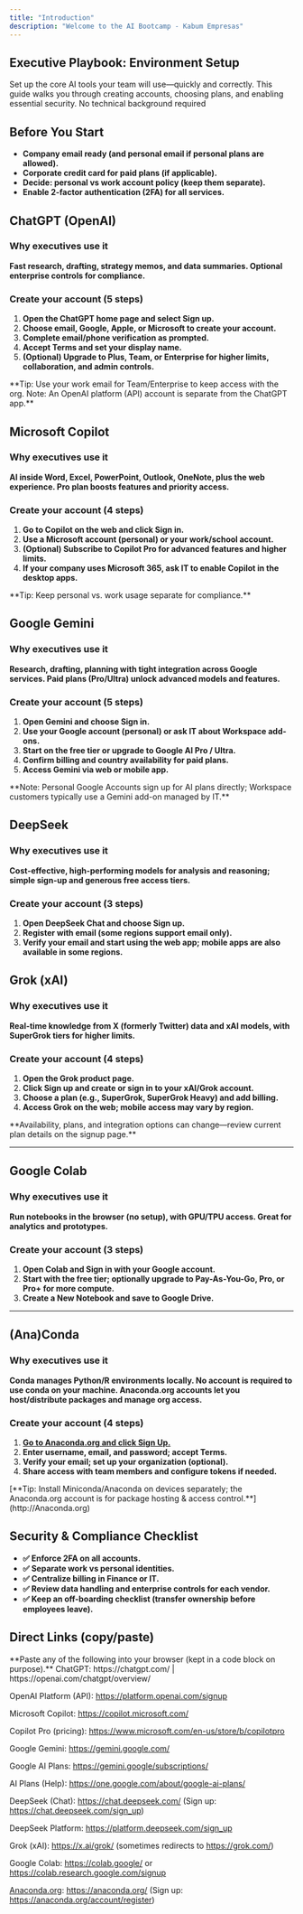 ```yaml
---
title: "Introduction"
description: "Welcome to the AI Bootcamp - Kabum Empresas"
---
```


## **Executive Playbook: Environment Setup**

Set up the core AI tools your team will use—quickly and correctly. This guide walks you through creating accounts, choosing plans, and enabling essential security. No technical background required

## **Before You Start**

- **Company email ready (and personal email if personal plans are allowed).**
- **Corporate credit card for paid plans (if applicable).**
- **Decide: personal vs work account policy (keep them separate).**
- **Enable 2-factor authentication (2FA) for all services.**

## **ChatGPT (OpenAI)**

### **Why executives use it**

**Fast research, drafting, strategy memos, and data summaries. Optional enterprise controls for compliance.**

### **Create your account (5 steps)**

1. **Open the ChatGPT home page and select Sign up.**
2. **Choose email, Google, Apple, or Microsoft to create your account.**
3. **Complete email/phone verification as prompted.**
4. **Accept Terms and set your display name.**
5. **(Optional) Upgrade to Plus, Team, or Enterprise for higher limits, collaboration, and admin controls.**

<Tip>
  **Tip: Use your work email for Team/Enterprise to keep access with the org.   Note: An OpenAI platform (API) account is separate from the ChatGPT app.**
</Tip>

## **Microsoft Copilot**

### **Why executives use it**

**AI inside Word, Excel, PowerPoint, Outlook, OneNote, plus the web experience. Pro plan boosts features and priority access.**

### **Create your account (4 steps)**

1. **Go to Copilot on the web and click Sign in.**
2. **Use a Microsoft account (personal) or your work/school account.**
3. **(Optional) Subscribe to Copilot Pro for advanced features and higher limits.**
4. **If your company uses Microsoft 365, ask IT to enable Copilot in the desktop apps.**

<Tip>
  **Tip: Keep personal vs. work usage separate for compliance.**
</Tip>

## **Google Gemini**

### **Why executives use it**

**Research, drafting, planning with tight integration across Google services. Paid plans (Pro/Ultra) unlock advanced models and features.**

### **Create your account (5 steps)**

1. **Open Gemini and choose Sign in.**
2. **Use your Google account (personal) or ask IT about Workspace add-ons.**
3. **Start on the free tier or upgrade to Google AI Pro / Ultra.**
4. **Confirm billing and country availability for paid plans.**
5. **Access Gemini via web or mobile app.**

<Tip>
  **Note: Personal Google Accounts sign up for AI plans directly; Workspace customers typically use a Gemini add-on managed by IT.**
</Tip>

## **DeepSeek**

### **Why executives use it**

**Cost-effective, high-performing models for analysis and reasoning; simple sign-up and generous free access tiers.**

### **Create your account (3 steps)**

1. **Open DeepSeek Chat and choose Sign up.**
2. **Register with email (some regions support email only).**
3. **Verify your email and start using the web app; mobile apps are also available in some regions.**

## **Grok (xAI)**

### **Why executives use it**

**Real-time knowledge from X (formerly Twitter) data and xAI models, with SuperGrok tiers for higher limits.**

### **Create your account (4 steps)**

1. **Open the Grok product page.**
2. **Click Sign up and create or sign in to your xAI/Grok account.**
3. **Choose a plan (e.g., SuperGrok, SuperGrok Heavy) and add billing.**
4. **Access Grok on the web; mobile access may vary by region.**

<Info>
  **Availability, plans, and integration options can change—review current plan details on the signup page.**
</Info>

---

## **Google Colab**

### **Why executives use it**

**Run notebooks in the browser (no setup), with GPU/TPU access. Great for analytics and prototypes.**

### **Create your account (3 steps)**

1. **Open Colab and Sign in with your Google account.**
2. **Start with the free tier; optionally upgrade to Pay-As-You-Go, Pro, or Pro\+ for more compute.**
3. **Create a New Notebook and save to Google Drive.**

---

## (Ana)Conda

### **Why executives use it**

******Conda manages Python/R environments locally. No account is required to use conda on your machine.   Anaconda.org accounts let you host/distribute packages and manage org access.******

### **Create your account (4 steps)**

1. [******Go to Anaconda.org and click Sign Up.******](http://Anaconda.org)
2. **Enter username, email, and password; accept Terms.**
3. **Verify your email; set up your organization (optional).**
4. **Share access with team members and configure tokens if needed.**

<Tip>
  [**Tip: Install Miniconda/Anaconda on devices separately; the Anaconda.org account is for package hosting & access control.**](http://Anaconda.org)
</Tip>

## **Security & Compliance Checklist**

- **✅ Enforce 2FA on all accounts.**
- **✅ Separate work vs personal identities.**
- **✅ Centralize billing in Finance or IT.**
- **✅ Review data handling and enterprise controls for each vendor.**
- **✅ Keep an off-boarding checklist (transfer ownership before employees leave).**

## **Direct Links (copy/paste)**

<Note>
  **Paste any of the following into your browser (kept in a code block on purpose).**
</Note>

<Card title="Direct Links" icon="link">
  ChatGPT:              https://chatgpt.com/   | https://openai.com/chatgpt/overview/

  OpenAI Platform (API): https://platform.openai.com/signup

  Microsoft Copilot:    https://copilot.microsoft.com/

  Copilot Pro (pricing): https://www.microsoft.com/en-us/store/b/copilotpro

  Google Gemini:        https://gemini.google.com/

  Google AI Plans:      https://gemini.google/subscriptions/

  AI Plans (Help):      https://one.google.com/about/google-ai-plans/

  DeepSeek (Chat):      https://chat.deepseek.com/    (Sign up: https://chat.deepseek.com/sign_up)

  DeepSeek Platform:    https://platform.deepseek.com/sign_up

  Grok (xAI):           https://x.ai/grok/            (sometimes redirects to https://grok.com/)

  Google Colab:         https://colab.google/  or  https://colab.research.google.com/signup

  [Anaconda.org](http://Anaconda.org):         https://anaconda.org/         (Sign up: https://anaconda.org/account/register)
</Card>